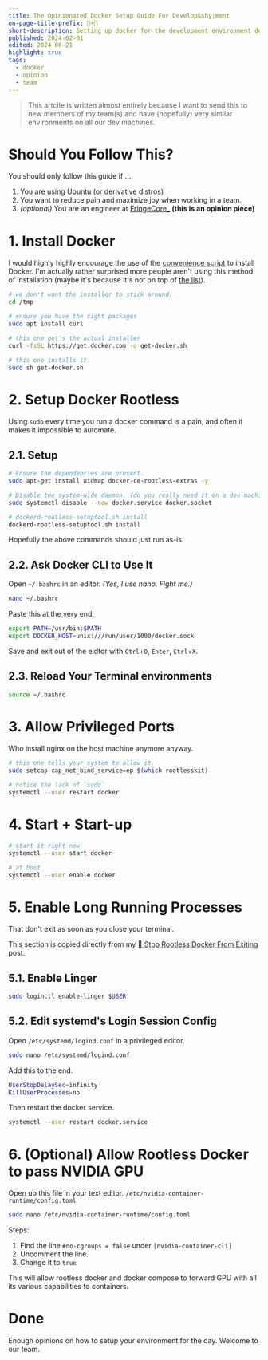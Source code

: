 ```yaml
---
title: The Opinionated Docker Setup Guide For Develop&shy;ment
on-page-title-prefix: 🐋+🥸
short-description: Setting up docker for the development environment doesn't need to be this hard.
published: 2024-02-01
edited: 2024-06-21
highlight: true
tags:
  - docker
  - opinion
  - team
---
```


> This artcile is written almost entirely because I want to send this to new members of my team(s) and have (hopefully) very similar environments on all our dev machines.

# Should You Follow This?

You should only follow this guide if ...

1. You are using Ubuntu (or derivative distros)
2. You want to reduce pain and maximize joy when working in a team.
3. _(optional)_ You are an engineer at [FringeCore\_](https://fringecore.sh/) **(this is an opinion piece)**

# 1. Install Docker

I would highly highly encourage the use of the [convenience script](https://docs.docker.com/engine/install/ubuntu/#install-using-the-convenience-script) to install Docker. I'm actually rather surprised more people aren't using this method of installation (maybe it's because it's not on top of [the list](https://docs.docker.com/engine/install/ubuntu/#installation-methods)).

```bash
# we don't want the installer to stick around.
cd /tmp

# ensure you have the right packages
sudo apt install curl

# this one get's the actual installer
curl -fsSL https://get.docker.com -o get-docker.sh

# this one installs it.
sudo sh get-docker.sh
```

# 2. Setup Docker Rootless

Using `sudo` every time you run a docker command is a pain, and often it makes it impossible
to automate.

## 2.1. Setup

```bash
# Ensure the dependencies are present.
sudo apt-get install uidmap docker-ce-rootless-extras -y

# Disable the system-wide daemon. (do you really need it on a dev machine?)
sudo systemctl disable --now docker.service docker.socket

# dockerd-rootless-setuptool.sh install
dockerd-rootless-setuptool.sh install
```

Hopefully the above commands should just run as-is.

## 2.2. Ask Docker CLI to Use It

Open `~/.bashrc` in an editor. _(Yes, I use nano. Fight me.)_

```bash
nano ~/.bashrc
```

Paste this at the very end.

```bash
export PATH=/usr/bin:$PATH
export DOCKER_HOST=unix:///run/user/1000/docker.sock
```

Save and exit out of the eidtor with `Ctrl`+`O`, `Enter`, `Ctrl`+`X`.

## 2.3. Reload Your Terminal environments

```bash
source ~/.bashrc
```

# 3. Allow Privileged Ports

Who install nginx on the host machine anymore anyway.

```bash
# this one tells your system to allow it.
sudo setcap cap_net_bind_service=ep $(which rootlesskit)

# notice the lack of `sudo`
systemctl --user restart docker
```

# 4. Start + Start-up

```bash
# start it right now
systemctl --user start docker

# at boot
systemctl --user enable docker
```

# 5. Enable Long Running Processes

That don't exit as soon as you close your terminal.

This section is copied directly from my [🐋 Stop Rootless Docker From Exiting](/blog/005-keep-docker-rootless-alive) post.

## 5.1. Enable Linger

```bash
sudo loginctl enable-linger $USER
```

## 5.2. Edit systemd's Login Session Config

Open `/etc/systemd/logind.conf` in a privileged editor.

```bash
sudo nano /etc/systemd/logind.conf
```

Add this to the end.

```bash
UserStopDelaySec=infinity
KillUserProcesses=no
```

Then restart the docker service.

```bash
systemctl --user restart docker.service
```

# 6. (Optional) Allow Rootless Docker to pass NVIDIA GPU

Open up this file in your text editor. `/etc/nvidia-container-runtime/config.toml`

```bash
sudo nano /etc/nvidia-container-runtime/config.toml
```

Steps:

1. Find the line `#no-cgroups = false` under `[nvidia-container-cli]`
2. Uncomment the line.
3. Change it to `true`

This will allow rootless docker and docker compose to forward GPU with all its various capabilities to containers.

# Done

Enough opinions on how to setup your environment for the day. Welcome to our team.
